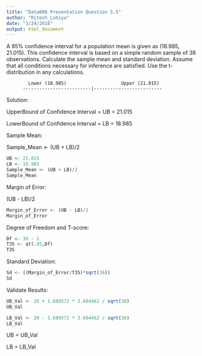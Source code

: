 ```yaml
---
title: "Data606 Presentation Question 5.5"
author: "Ritesh_Lohiya"
date: "3/24/2018"
output: html_document
---
```


A 95% confidence interval for a population mean is given as (18.985, 21.015). This confidence
interval is based on a simple random sample of 36 observations. Calculate the sample mean and
standard deviation. Assume that all conditions necessary for inference are satisfied. Use the
t-distribution in any calculations.


            Lower (18.985)                    Upper (21.015)
          -------------------------|-------------------------

Solution:

UpperBound of Confidence Interval = UB = 21.015

LowerBound of Confidence Interval = LB = 18.985

Sample Mean:

Sample_Mean <- (UB + LB)/2

```r
UB <- 21.015
LB <- 18.985
Sample_Mean <- (UB + LB)/2
Sample_Mean
```

Margin of Error:

(UB - LB)/2

```r
Margin_of_Error <- (UB - LB)/2
Margin_of_Error
```

Degree of Freedom and T-score:

```r
Df <- 36 - 1
T35 <- qt(.95,Df)
T35
```

Standard Deviation:

```r
Sd <- ((Margin_of_Error/T35)*sqrt(36))
Sd
```

Validate Results:


```r
UB_Val <- 20 + 1.689572 * 3.604462 / sqrt(36)
UB_Val
```

```r
LB_Val <- 20 - 1.689572 * 3.604462 / sqrt(36)
LB_Val
```

UB = UB_Val

LB = LB_Val